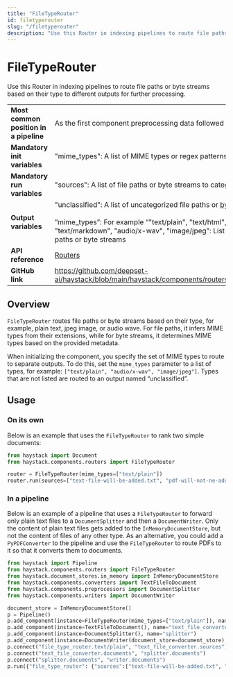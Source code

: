 ```yaml
---
title: "FileTypeRouter"
id: filetyperouter
slug: "/filetyperouter"
description: "Use this Router in indexing pipelines to route file paths or byte streams based on their type to different outputs for further processing."
---
```


# FileTypeRouter

Use this Router in indexing pipelines to route file paths or byte streams based on their type to different outputs for further processing.

|  |  |
| --- | --- |
| **Most common position in a pipeline** | As the first component preprocessing data followed by [Converters](/docs/pipeline-components/converters.mdx) |
| **Mandatory init variables** | "mime_types": A list of MIME types or regex patterns for classification |
| **Mandatory run variables** | "sources": A list of file paths or byte streams to categorize |
| **Output variables** | "unclassified": A list of uncategorized file paths or [byte streams](/docs/concepts/data-classes.mdx#bytestream)  <br /> <br />”mime_types”: For example “"text/plain", "text/html", "application/pdf", "text/markdown", "audio/x-wav", "image/jpeg”: List of categorized file paths or byte streams |
| **API reference** | [Routers](/reference/routers-api) |
| **GitHub link** | https://github.com/deepset-ai/haystack/blob/main/haystack/components/routers/file_type_router.py |

## Overview

`FileTypeRouter` routes file paths or byte streams based on their type, for example, plain text, jpeg image, or audio wave. For file paths, it infers MIME types from their extensions, while for byte streams, it determines MIME types based on the provided metadata.

When initializing the component, you specify the set of MIME types to route to separate outputs. To do this, set the `mime_types` parameter to a list of types, for example: `["text/plain", "audio/x-wav", "image/jpeg"]`. Types that are not listed are routed to an output named “unclassified”.

## Usage

### On its own

Below is an example that uses the `FileTypeRouter` to rank two simple documents:

```python
from haystack import Document
from haystack.components.routers import FileTypeRouter

router = FileTypeRouter(mime_types=["text/plain"])
router.run(sources=["text-file-will-be-added.txt", "pdf-will-not-ne-added.pdf"])
```

### In a pipeline

Below is an example of a pipeline that uses a `FileTypeRouter` to forward only plain text files to a `DocumentSplitter` and then a `DocumentWriter`. Only the content of plain text files gets added to the `InMemoryDocumentStore`, but not the content of files of any other type. As an alternative, you could add a `PyPDFConverter` to the pipeline and use the `FileTypeRouter` to route PDFs to it so that it converts them to documents.

```python
from haystack import Pipeline
from haystack.components.routers import FileTypeRouter
from haystack.document_stores.in_memory import InMemoryDocumentStore
from haystack.components.converters import TextFileToDocument
from haystack.components.preprocessors import DocumentSplitter
from haystack.components.writers import DocumentWriter

document_store = InMemoryDocumentStore()
p = Pipeline()
p.add_component(instance=FileTypeRouter(mime_types=["text/plain"]), name="file_type_router")
p.add_component(instance=TextFileToDocument(), name="text_file_converter")
p.add_component(instance=DocumentSplitter(), name="splitter")
p.add_component(instance=DocumentWriter(document_store=document_store), name="writer")
p.connect("file_type_router.text/plain", "text_file_converter.sources")
p.connect("text_file_converter.documents", "splitter.documents")
p.connect("splitter.documents", "writer.documents")
p.run({"file_type_router": {"sources":["text-file-will-be-added.txt", "pdf-will-not-be-added.pdf"]}})
```
